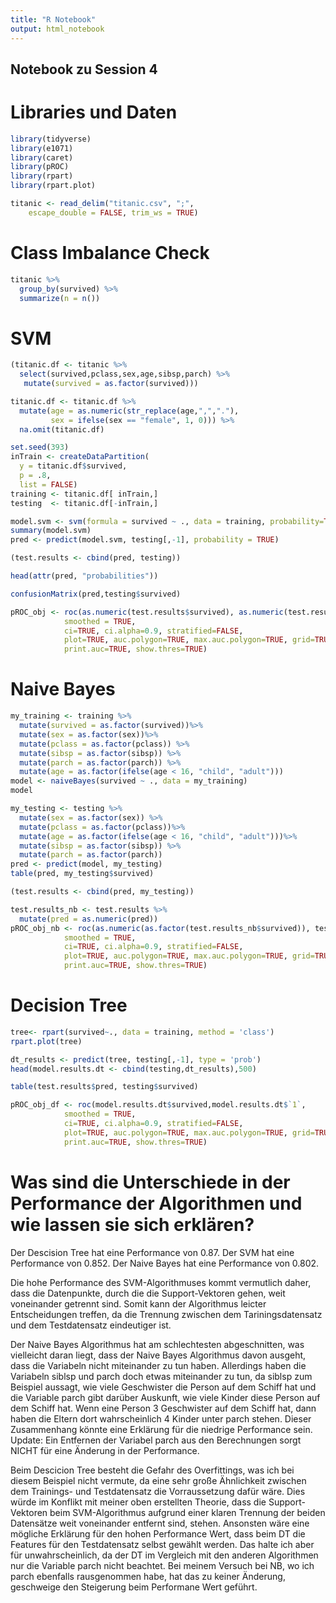 ```yaml
---
title: "R Notebook"
output: html_notebook
---
```

## Notebook zu Session 4

# Libraries und Daten
```r
library(tidyverse)
library(e1071)
library(caret)
library(pROC)
library(rpart)
library(rpart.plot)
```

```r
titanic <- read_delim("titanic.csv", ";", 
    escape_double = FALSE, trim_ws = TRUE)
```

# Class Imbalance Check

```r
titanic %>%
  group_by(survived) %>%
  summarize(n = n())
```

# SVM

```r
(titanic.df <- titanic %>%
  select(survived,pclass,sex,age,sibsp,parch) %>%
   mutate(survived = as.factor(survived)))
```

```r
titanic.df <- titanic.df %>%
  mutate(age = as.numeric(str_replace(age,",","."),
         sex = ifelse(sex == "female", 1, 0))) %>%
  na.omit(titanic.df)
```

```r
set.seed(393)
inTrain <- createDataPartition(
  y = titanic.df$survived,
  p = .8,
  list = FALSE)
training <- titanic.df[ inTrain,]
testing  <- titanic.df[-inTrain,]
```

```r
model.svm <- svm(formula = survived ~ ., data = training, probability=TRUE)
summary(model.svm)
pred <- predict(model.svm, testing[,-1], probability = TRUE)
```

```r
(test.results <- cbind(pred, testing))
```
```r
head(attr(pred, "probabilities"))
```

```r
confusionMatrix(pred,testing$survived)
```


```r
pROC_obj <- roc(as.numeric(test.results$survived), as.numeric(test.results$pred),
            smoothed = TRUE,
            ci=TRUE, ci.alpha=0.9, stratified=FALSE,
            plot=TRUE, auc.polygon=TRUE, max.auc.polygon=TRUE, grid=TRUE,
            print.auc=TRUE, show.thres=TRUE)
```


# Naive Bayes

```r
my_training <- training %>%
  mutate(survived = as.factor(survived))%>%
  mutate(sex = as.factor(sex))%>%
  mutate(pclass = as.factor(pclass)) %>%
  mutate(sibsp = as.factor(sibsp)) %>%
  mutate(parch = as.factor(parch)) %>%
  mutate(age = as.factor(ifelse(age < 16, "child", "adult")))
model <- naiveBayes(survived ~ ., data = my_training)
model
```

```r
my_testing <- testing %>%
  mutate(sex = as.factor(sex)) %>%
  mutate(pclass = as.factor(pclass))%>%
  mutate(age = as.factor(ifelse(age < 16, "child", "adult")))%>%
  mutate(sibsp = as.factor(sibsp)) %>%
  mutate(parch = as.factor(parch))
pred <- predict(model, my_testing)
table(pred, my_testing$survived)
```


```r
(test.results <- cbind(pred, my_testing))
```

```r
test.results_nb <- test.results %>%
  mutate(pred = as.numeric(pred))
pROC_obj_nb <- roc(as.numeric(as.factor(test.results_nb$survived)), test.results_nb$pred,
            smoothed = TRUE,
            ci=TRUE, ci.alpha=0.9, stratified=FALSE,
            plot=TRUE, auc.polygon=TRUE, max.auc.polygon=TRUE, grid=TRUE,
            print.auc=TRUE, show.thres=TRUE)

```
# Decision Tree

```r
tree<- rpart(survived~., data = training, method = 'class')
rpart.plot(tree)
```
```r
dt_results <- predict(tree, testing[,-1], type = 'prob')
head(model.results.dt <- cbind(testing,dt_results),500)
```
```r
table(test.results$pred, testing$survived)
```


```r
pROC_obj_df <- roc(model.results.dt$survived,model.results.dt$`1`,
            smoothed = TRUE,
            ci=TRUE, ci.alpha=0.9, stratified=FALSE,
            plot=TRUE, auc.polygon=TRUE, max.auc.polygon=TRUE, grid=TRUE,
            print.auc=TRUE, show.thres=TRUE)
```

# Was sind die Unterschiede in der Performance der Algorithmen und wie lassen sie sich erklären?
Der Descision Tree hat eine Performance von 0.87. Der SVM hat eine Performance von 0.852. Der Naive Bayes hat eine Performance von 0.802.

Die hohe Performance des SVM-Algorithmuses kommt vermutlich daher, dass die Datenpunkte, durch die die Support-Vektoren gehen, weit voneinander getrennt sind. Somit kann der Algorithmus leicter Entscheidungen treffen, da die Trennung zwischen dem Tariningsdatensatz und dem Testdatensatz eindeutiger ist.

Der Naive Bayes Algorithmus hat am schlechtesten abgeschnitten, was vielleicht daran liegt, dass der Naive Bayes Algorithmus davon ausgeht, dass die Variabeln nicht miteinander zu tun haben. Allerdings haben die Variabeln siblsp und parch doch etwas miteinander zu tun, da siblsp zum Beispiel aussagt, wie viele Geschwister die Person auf dem Schiff hat und die Variable parch gibt darüber Auskunft, wie viele Kinder diese Person auf dem Schiff hat. Wenn eine Person 3 Geschwister auf dem Schiff hat, dann haben die Eltern dort wahrscheinlich 4 Kinder unter parch stehen. Dieser Zusammenhang könnte eine Erklärung für die niedrige Performance sein. Update: Ein Entfernen der Variabel parch aus den Berechnungen sorgt NICHT für eine Änderung in der Performance.  

Beim Descicion Tree besteht die Gefahr des Overfittings, was ich bei diesem Beispiel nicht vermute, da eine sehr große Ähnlichkeit zwischen dem Trainings- und Testdatensatz die Vorraussetzung dafür wäre. Dies würde im Konflikt mit meiner oben erstellten Theorie, dass die Support-Vektoren beim SVM-Algorithmus aufgrund einer klaren Trennung der beiden Datensätze weit voneinander entfernt sind, stehen. Ansonsten wäre eine mögliche Erklärung für den hohen Performance Wert, dass beim DT die Features für den Testdatensatz selbst gewählt werden. Das halte ich aber für unwahrscheinlich, da der DT im Vergleich mit den anderen Algorithmen nur die Variable parch nicht beachtet. Bei meinem Versuch bei NB, wo ich parch ebenfalls rausgenommen habe, hat das zu keiner Änderung, geschweige den Steigerung beim Performane Wert geführt.  
